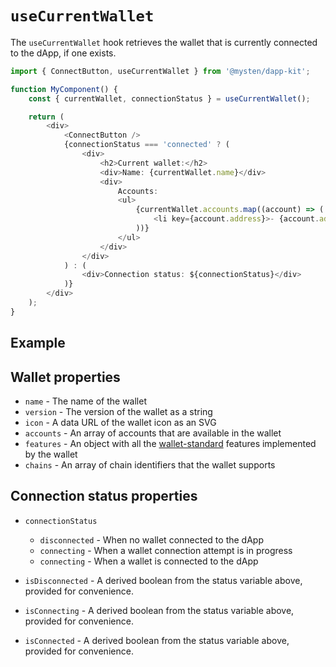 
# `useCurrentWallet`

The `useCurrentWallet` hook retrieves the wallet that is currently connected to the dApp, if one
exists.

```ts
import { ConnectButton, useCurrentWallet } from '@mysten/dapp-kit';

function MyComponent() {
	const { currentWallet, connectionStatus } = useCurrentWallet();

	return (
		<div>
			<ConnectButton />
			{connectionStatus === 'connected' ? (
				<div>
					<h2>Current wallet:</h2>
					<div>Name: {currentWallet.name}</div>
					<div>
						Accounts:
						<ul>
							{currentWallet.accounts.map((account) => (
								<li key={account.address}>- {account.address}</li>
							))}
						</ul>
					</div>
				</div>
			) : (
				<div>Connection status: ${connectionStatus}</div>
			)}
		</div>
	);
}
```

## Example

<UseCurrentWalletExample />

## Wallet properties

- `name` - The name of the wallet
- `version` - The version of the wallet as a string
- `icon` - A data URL of the wallet icon as an SVG
- `accounts` - An array of accounts that are available in the wallet
- `features` - An object with all the
  [wallet-standard](https://github.com/wallet-standard/wallet-standard) features implemented by the
  wallet
- `chains` - An array of chain identifiers that the wallet supports

## Connection status properties

- `connectionStatus`

  - `disconnected` - When no wallet connected to the dApp
  - `connecting` - When a wallet connection attempt is in progress
  - `connecting` - When a wallet is connected to the dApp

- `isDisconnected` - A derived boolean from the status variable above, provided for convenience.
- `isConnecting` - A derived boolean from the status variable above, provided for convenience.
- `isConnected` - A derived boolean from the status variable above, provided for convenience.
